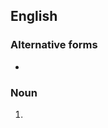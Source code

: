 ==English==

===Alternative forms===
* {{l|en|emporia}} {{qualifier|Latinate}}

===Noun===
{{head|en|noun form}}

# {{plural of|en|emporium}}